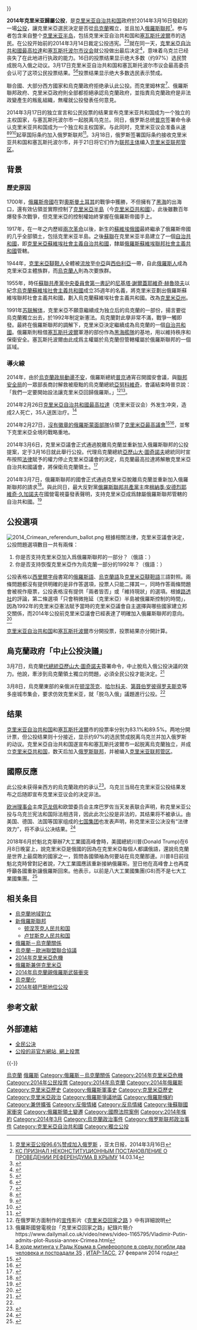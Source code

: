 {{多個問題|
{{Expand language|1=en|2=ru|3=uk|time=2022}}
{{ 地域中心 }}
}}
{{Noteta|G1=地名|G2=PP}}
{{Infobox multichoice referendum
| title = 2014年克里米亞歸屬公投
| image = Crimean_referendum_2014.svg
| image_alt = Map of the Crimean peninsula with its political subdivisions
| caption = 所有克里米亞區及市鎮均多數贊成成為俄羅斯的一部份
| date = {{Start date and years ago|df=yes|2014|03|16|}}
| location = {{flag|克里米亚}}<br>{{flag|塞瓦斯托波尔}}
| voting_system = 簡單多數決
| width = 240px
| barwidth = 50px
| part1_subject = 克里米亞自治共和国
| part1_choice1 = '''加入成爲俄羅斯聯邦<br>1,233,002票'''<ref>{{cite web|author=|url=http://referendum2014.ru/news/referendum-v-krymu-i-sevastopole-rezultaty-ekzitpola-krymskogo-respublikanskogo-instituta-politiches.html|title=ЗА ВОССОЕДИНЕНИЕ КРЫМА С РОССИЕЙ ПРОГОЛОСОВАЛИ 93% КРЫМЧАН – ЭКЗИТ-ПОЛЛ КРЫМИНФОРМА|publisher=Referendum2014.ru|date=|accessdate=2014-03-17|deadurl=yes|archiveurl=https://web.archive.org/web/20140316220107/http://referendum2014.ru/news/referendum-v-krymu-i-sevastopole-rezultaty-ekzitpola-krymskogo-respublikanskogo-instituta-politiches.html|archivedate=2014-03-16}}</ref>
| part1_percentage1 = '''97.47'''
| part1_choice2 = 恢復1992年憲法並留在烏克蘭：31,997票
| part1_percentage2 = 2.53
| part1_choice3 = 無效票：9,097票
| part1_percentage3 = 0.71
| part1_caption = 總票數：1,274,096票<br>有效票：1,264,999票<br>[[投票率|投票率]]：83.1%
| part2_subject = 塞瓦斯托波爾市
| part2_choice1 = '''加入成爲俄羅斯聯邦：262,041票'''
| part2_percentage1 = '''96.59'''
| part2_choice2 = 恢復1992年憲法並留在烏克蘭：9,250票
| part2_percentage2 = 3.41
| part2_choice3 = 無效票：2,810票
| part2_percentage3 = 1.03
| part2_caption =總票數：274,101票<br>有效票：271,291票<br>投票率：89.5%
| website = [http://referendum2014.ru/ referendum2014.ru]<ref>{{cite web|author=|url=http://referendum2014.ru/news/ofitsialnoe-zayavlenie-portala-krym-onlayn.html|title=Официальное заявление в связи с ограничением свободы слова на Украине!|publisher=Referendum2014.ru|date=|accessdate=2014-03-17|deadurl=yes|archiveurl=https://web.archive.org/web/20140315051247/http://referendum2014.ru/news/ofitsialnoe-zayavlenie-portala-krym-onlayn.html|archivedate=2014-03-15}}</ref>
}}
{{Campaignbox 後蘇聯國家衝突}}
{{烏克蘭危機}}

'''2014年克里米亚歸屬公投'''，是[[克里米亚自治共和国|克里米亚自治共和国]]政府於2014年3月16日發起的一場[[公投|公投]]，讓克里米亞選民決定是否從[[烏克蘭|烏克蘭]]獨立，並且加入[[俄羅斯聯邦|俄羅斯聯邦]]<ref>[http://www.apdnews.com/news/76676.html 克里米亚公投96.6%赞成加入俄罗斯] {{Wayback|url=http://www.apdnews.com/news/76676.html |date=20140318121342 }}，亚太日报，2014年3月16日</ref>。参与者包含来自整个[[克里米亚半岛|克里米亚半岛]]，包括克里米亚自治共和国和[[塞瓦斯托波爾|塞瓦斯托波爾]]市的选民。在公投开始前的2014年3月14日{{link-ru|乌克兰宪法法院|Конституционный суд Украины}}裁定公投违宪。<ref>[http://24tv.ua/home/showSingleNews.do?ks_priznal_nekonstitutsionnim_postanovlenie_o_provedenii_referenduma_v_krimu&objectId=420886&lang=ru КС ПРИЗНАЛ НЕКОНСТИТУЦИОННЫМ ПОСТАНОВЛЕНИЕ О ПРОВЕДЕНИИ РЕФЕРЕНДУМА В КРЫМУ] {{Wayback|url=http://24tv.ua/home/showSingleNews.do?ks_priznal_nekonstitutsionnim_postanovlenie_o_provedenii_referenduma_v_krimu&objectId=420886&lang=ru |date=20141201195719 }} 14.03.14{{ru}}</ref><ref>{{Cite web |url=http://www.rbc.ua/rus/news/politics/ksu-priznal-nekonstitutsionnym-reshenie-o-provedenii-referenduma-14032014171500 |title=存档副本 |accessdate=2014-03-23 |archive-date=2014-10-17 |archive-url=https://web.archive.org/web/20141017084155/http://www.rbc.ua/rus/news/politics/ksu-priznal-nekonstitutsionnym-reshenie-o-provedenii-referenduma-14032014171500 |dead-url=no }}</ref>就在同一天，[[克里米亞自治共和國最高拉達|克里米亞自治共和國最高拉達]]和[[塞瓦斯托波尔|塞瓦斯托波尔市议会]]就公投做出最后决定<ref name="interim">{{cite web|url=http://www.whitehouse.gov/the-press-office/2014/03/03/remarks-president-obama-and-prime-minister-netanyahu-bilateral-meeting|title=Remarks by President Obama and Prime Minister Netanyahu before Bilateral Meeting|author=|date=2014-03-03|work=|publisher=// Сайт [[Белый_дом|Белого дома США]]|accessdate=2014-03-17|lang=|quote=We are strongly supportive of the interim Ukrainian government|archive-date=2017-01-12|archive-url=https://web.archive.org/web/20170112123845/https://www.whitehouse.gov/the-press-office/2014/03/03/remarks-president-obama-and-prime-minister-netanyahu-bilateral-meeting|dead-url=no}}</ref>，意味着乌克兰已经丧失了在此地进行执政的能力。16日的投票结果显示绝大多数（约97%）选民赞成脱乌入俄之动议。3月17日克里米亚自治共和国和塞瓦斯托波尔市议会最高委员会认可了这项公民投票结果。<ref name="арк-изб">{{cite web|url=http://www.rada.crimea.ua/referendum/resultaty|title=Результаты общекрымского референдума|date=2014-03-17|publisher=Парламент Крыма|accessdate=2014-03-17|deadurl=yes|archiveurl=https://web.archive.org/web/20140317140302/http://www.rada.crimea.ua/referendum/resultaty|archivedate=2014-03-17}}</ref><ref name="сев-изб">{{cite web|url=http://referendum2014.ru/news/gorsovet-sevastopolya-prinyal-reshenie-o-vstuplenii-v-sostav-rossii-v-kachestve-otdelnogo-subekta-fe.html|title=Горсовет Севастополя принял решение о вступлении в состав России в качестве отдельного субъекта Федерации – города федерального статуса|date=2014-03-17|publisher=Сайт общекрымского референдума|accessdate=2014-03-17|deadurl=yes|archiveurl=https://web.archive.org/web/20140317142110/http://referendum2014.ru/news/gorsovet-sevastopolya-prinyal-reshenie-o-vstuplenii-v-sostav-rossii-v-kachestve-otdelnogo-subekta-fe.html|archivedate=2014-03-17}}</ref>投票结果显示绝大多数选民表示赞成。

聯合國、大部分西方國家和烏克蘭政府拒绝承认此公投。而克里姆林宮<ref>{{cite web |author= |url=http://kremlin.ru/news/20605 |title=Договор между Российской Федерацией и Республикой Крым о принятии в Российскую Федерацию Республики Крым и образовании в составе Российской Федерации новых субъектов |publisher=kremlin.ru |date= |accessdate=2014-03-17 |archive-date=2015-03-19 |archive-url=https://web.archive.org/web/20150319083750/http://kremlin.ru/news/20605 |dead-url=no }}</ref>、俄羅斯聯邦政府、克里米亞政府則全部都拒絕承認烏克蘭政府，並指責烏克蘭政府是非法政變產生的叛亂組織，無權就公投發表任何意見。

2014年3月17日的独立宣言和公民投票的结果宣布克里米亚共和国成为一个独立的主权国家，与塞瓦斯托波尔市一起脱离乌克兰。同日，俄罗斯总统[[普京|普京]]签署命令承认克里米亚共和国成为一个独立和主权国家。与此同时，克里米亚议会准备从速<ref>{{cite web|url=http://www.dni.ru/polit/2014/3/17/267929.html|title=Предварительные итоги референдума|accessdate=2014-03-23|archive-date=2020-04-30|archive-url=https://web.archive.org/web/20200430204709/https://dni.ru/polit/2014/3/17/267929.html|dead-url=no}}</ref><ref>{{cite web|url=http://ul.kp.ru/online/news/1686350/|title=Крым ускоряет порядок вхождения республики в состав России|accessdate=2014-03-23|archive-date=2020-04-30|archive-url=https://web.archive.org/web/20200430204714/https://www.ul.kp.ru/online/news/1686350/|dead-url=no}}</ref><ref>{{cite web|url=http://www.echo.msk.ru/news/1280826-echo.html|title=Крым проголосовал за вхождение в состав России|accessdate=2014-03-23|archive-date=2020-04-30|archive-url=https://web.archive.org/web/20200430204724/https://echo.msk.ru/news/1280826-echo.html|dead-url=no}}</ref>起草国际条约加入俄罗斯联邦<ref name="догов">{{cite web|url=http://www.rada.crimea.ua/news/17_03_2014_4|title=В. Константинов и С. Аксёнов уполномочены подписать межгосударственный договор о принятии Республики Крым и города с особым статусом Севастополя в состав Российской Федерации|date=2014-03-17|publisher=Государственный Совет Республики Крым|accessdate=2014-03-17|deadurl=yes|archiveurl=https://web.archive.org/web/20140317151626/http://www.rada.crimea.ua/news/17_03_2014_4|archivedate=2014-03-17}}</ref>。3月18日，俄罗斯签署国际条约接收克里米亚共和国和塞瓦斯托波尔市，并于21日将它们作为[[俄罗斯联邦主体|联邦主体]]编入[[克里米亚联邦管区|克里米亚联邦管区]]。

== 背景 ==
=== 歷史原因 ===
1700年，[[俄羅斯帝國|俄羅斯帝國]]在對[[奧斯曼土耳其|奧斯曼土耳其]]的戰爭中獲勝，不但擁有了[[黑海|黑海]]的出海口，還有效佔領並實際控制了[[克里米亞半島|克里米亞半島]]（今[[克里米亞共和國|克里米亞共和國]]）。此後雖數百年爆發多次戰爭，但克里米亞的控制權始終掌握在俄羅斯帝國手上。

1917年，在一年之内歷經[[1917年俄国革命|兩次革命]]以後，新生的[[蘇維埃俄國|蘇維埃俄國]]最終繼承了俄羅斯帝國的几乎全部領土，包括克里米亚半島。之後[[蘇聯|蘇聯]]在克里米亚半島建立了一個[[自治共和國|自治共和國]]，即[[克里米亞蘇維埃社會主義自治共和國|克里米亞蘇維埃社會主義自治共和國]]，隸屬[[俄羅斯蘇維埃聯邦社會主義共和國|俄羅斯蘇維埃聯邦社會主義共和國]]管轄。

1944年，[[克里米亞韃靼人|克里米亞韃靼人]]全體被[[克里米亞韃靼人強制流放|流放]]至[[中亞|中亞]]與[[西伯利亞|西伯利亞]]一帶，自此[[俄羅斯人|俄羅斯人]]成為克里米亞主體族群，而[[烏克蘭人|烏克蘭人]]則為次要族群。

1955年，時任[[蘇聯共產黨|蘇聯共產黨]][[蘇聯共產黨中央委員會總書記|中央委員會第一書記]]的[[尼基塔·謝爾蓋耶維奇·赫魯晓夫|尼基塔·謝爾蓋耶維奇·赫魯晓夫]]以紀念[[烏克蘭蘇維埃社會主義共和國|烏克蘭蘇維埃社會主義共和國]]成立35週年的名義，將克里米亚劃出俄羅斯蘇維埃聯邦社會主義共和國，劃入烏克蘭蘇維埃社會主義共和國。改為[[克里米亞州|克里米亞州]]。

1991年[[苏联解体|苏联解体]]，克里米亞不願意繼續成为独立后的烏克蘭的一部份，揚言要從烏克蘭獨立出去，於1992年制定新憲法。烏克蘭對此擧非常不滿，戰爭一觸即發。最終在俄羅斯聯邦的調解下，克里米亞決定繼續成為烏克蘭的一個[[自治共和國|自治共和國]]。俄羅斯則租借[[塞瓦斯托波爾|塞瓦斯托波爾]]軍港的部份作為[[黑海艦隊|黑海艦隊]]的基地，用以維持秩序和保衛安全。塞瓦斯托波爾由此成爲主權屬於烏克蘭但管轄權屬於俄羅斯聯邦的一個區域。

=== 導火線 ===
2014年，由於[[烏克蘭親歐盟示威運動|烏克蘭政局動盪不安]]，俄羅斯總統[[普京|普京]]通宵召開國安會議，與[[聯邦安全局|聯邦安全局]]的一眾部長商討解救被廢黜的烏克蘭總統[[亞努科維奇|亞努科維奇]]，會議結束時普京說：「我們一定要開始設法讓克里米亞回歸俄羅斯。」<ref>在俄罗斯方面制作的[[宣传|宣传]]影片《[https://www.youtube.com/watch?v=t42-71RpRgI 克里米亞回家之路] {{Wayback|url=https://www.youtube.com/watch?v=t42-71RpRgI |date=20201124155739 }}》中有詳細說明</ref><ref>俄羅斯國營電視台「克里米亞回家之路」紀錄片簡介https://www.dailymail.co.uk/video/news/video-1165795/Vladimir-Putin-admits-plot-Russia-annex-Crimea.html</ref>。

2014年2月26日[[克里米亞自治共和國最高拉達|克里米亞自治共和國最高拉達]]（克里米亚议会）外发生冲突，造成2人死亡，35人送医治疗。<ref>[http://itar-tass.com/mezhdunarodnaya-panorama/1008029 В ходе митинга у Рады Крыма в Симферополе в среду погибли два человека и пострадали 35] {{Wayback|url=http://itar-tass.com/mezhdunarodnaya-panorama/1008029 |date=20140307162139 }}, [[ИТАР-ТАСС|ИТАР-ТАСС]], 27 февраля 2014 года{{ru}}</ref>

2014年2月27日，[[小綠人_(格魯烏)|沒有徽章的俄羅斯蒙面部隊]]佔領了[[克里米亞最高議會|克里米亞最高議會]]<ref name=time1>{{cite news|url=http://time.com/19097/putin-crimea-russia-ukraine-aksyonov/|work=Time|title=Putin's Man in Crimea Is Ukraine's Worst Nightmare|author=Simon Shuster|date=2014-03-10|accessdate=2015-03-08|quote="Before dawn on Feb. 27, at least two dozen heavily armed men stormed the Crimean parliament building and the nearby headquarters of the regional government, bringing with them a cache of assault rifles and rocket propelled grenades. A few hours later, Aksyonov walked into the parliament and, after a brief round of talks with the gunmen, began to gather a quorum of the chamber's lawmakers."|archive-date=2014-09-11|archive-url=https://web.archive.org/web/20140911014517/http://time.com/19097/putin-crimea-russia-ukraine-aksyonov/|dead-url=no}}</ref><ref name=reuters1>{{cite news|author=Alissa de Carbonnel|title=How the separatists delivered Crimea to Moscow|url=http://in.reuters.com/article/2014/03/13/ukraine-crisis-russia-aksyonov-idINL6N0M93AH20140313|agency=Reuters|date=2014-03-13|accessdate=2015-03-08|quote=Only a week after gunmen planted the Russian flag on the local parliament, Aksyonov and his allies held another vote and declared parliament was appealing to Putin to annex Crimea|archive-date=2015-06-26|archive-url=https://web.archive.org/web/20150626101233/http://in.reuters.com/article/2014/03/13/ukraine-crisis-russia-aksyonov-idINL6N0M93AH20140313|dead-url=no}}</ref>，並奪下克里米亞全境的戰略重地。

2014年3月6日，克里米亞議會正式通過脫離烏克蘭並重新加入俄羅斯聯邦的公投提案，定于3月16日就此舉行公投。代理烏克蘭總統[[亞歷山大·圖奇諾夫|亞歷山大·圖奇諾夫]]總統同时宣布按照[[法律|法律]]賦予的權力停止克里米亞議會的決定，烏克蘭最高拉達將解散克里米亞自治共和國議會，將保衛烏克蘭領土。<ref>{{cite web |url=http://www.kyivpost.com/content/ukraine/turchynov-stops-referendum-in-crimea-338646.html |title=Турчинов останавливается референдум в Крыму |publisher=Kyivpost.com |date= |accessdate=2014-03-07 |archive-date=2015-09-19 |archive-url=https://web.archive.org/web/20150919103755/http://www.kyivpost.com/content/ukraine/turchynov-stops-referendum-in-crimea-338646.html |dead-url=no }}</ref>

2014年3月7日，俄羅斯聯邦的國會正式通過克里米亞脫離烏克蘭並重新加入俄羅斯聯邦的請求<ref>{{cite web |url=http://www.kianews.com.ua/news/sovet-federacii-gotov-podderzhat-reshenie-kryma-o-vhozhdenii-v-rf |title=Совет Федерации готов поддержать решение Крыма о вхождении в РФ |publisher=www.kianews.com.ua |date= |accessdate=2014-03-07 |archive-date=2014-03-07 |archive-url=https://web.archive.org/web/20140307190409/http://www.kianews.com.ua/news/sovet-federacii-gotov-podderzhat-reshenie-kryma-o-vhozhdenii-v-rf |dead-url=no }}</ref>。與此同日，最大反對黨[[俄羅斯聯邦共產黨|俄羅斯聯邦共產黨]]主席[[根納季·安德烈耶維奇·久加諾夫|根納季·安德烈耶維奇·久加諾夫]]在國營電視臺發表聲明，支持克里米亞成爲隸屬俄羅斯聯邦管轄的自治共和國。<ref>{{cite web |url=http://kprf.ru/international/ussr/129099.html |title=Г.А.Зюганов на «России-1»: Нелегитимная власть в Киеве, оппоненты преследуются, казнятся, расстреливаются… Поэтому решение Крыма о проведении референдума абсолютно легитимно |publisher=www.kprf.ru |date= |accessdate=2014-03-07 |archive-date=2014-03-08 |archive-url=https://web.archive.org/web/20140308020730/http://kprf.ru/international/ussr/129099.html |dead-url=no }}</ref>

== 公投選項 ==
[[File:2014_Crimean_referendum_ballot.png|thumb]]
根據相關法律，克里米亚議會決定，公投問題選項數目一共有兩條：
#你是否支持克里米亞加入爲俄羅斯聯邦的一部分？（俄語：{{lang|ru|Вы за воссоединение Крыма с Россией на правах субъекта Российской Федерации?}}）
#你是否支持恢復克里米亞作为烏克蘭一部分的1992年{{link-en|克里米亞憲法|Constitution of Crimea|克里米亞共和國憲法}}？（俄語：{{lang|ru|Вы за восстановление действия Конституции Республики Крым 1992 года и за статус Крыма как части Украины?}}）
公投表格以[[西里爾字母|西里爾字母]]書寫的[[俄羅斯語|俄羅斯語]]、[[烏克蘭語|烏克蘭語]]及[[克里米亞韃靼語|克里米亞韃靼語]]三語對照。兩條問題都沒有提供明確的是非作答選項，投票人只能二擇其一，同時作答兩條問題會被視作廢票，公投表格沒有提供「兩者皆否」或「維持現狀」的選項。根據[[路透社|路透社]]的評論，第二條選項「只會稍微拖延（克里米亞）半島被俄羅斯控制的時間」，因為1992年的克里米亞憲法賦予當時的克里米亞議會自主選擇與哪些國家建立邦交關係，而2014年公投前克里米亞議會已經表達了明確加入俄羅斯聯邦的意向。<ref>{{cite news|url=http://www.reuters.com/article/2014/03/11/us-ukraine-crisis-referendum-idUSBREA2A1GR20140311|title=No room for 'Nyet' in Ukraine's Crimea vote to join Russia（烏克蘭克里米亞公投加入俄羅斯沒有說「不」的餘地）|publisher=路透社|language=en|date=2014-03-11|accessdate=2014-03-16|archive-date=2015-09-24|archive-url=https://web.archive.org/web/20150924194612/http://www.reuters.com/article/2014/03/11/us-ukraine-crisis-referendum-idUSBREA2A1GR20140311|dead-url=no}}</ref>

[[克里米亚自治共和国|克里米亚自治共和国]]和[[塞瓦斯托波爾|塞瓦斯托波爾]]市分開投票，投票結果亦分開計算。

==烏克蘭政府「中止公投決議」==
3月7日，烏克蘭[[代總統|代總統]][[亞歷山大·圖奇諾夫|亞歷山大·圖奇諾夫]]簽署命令，中止脫烏入俄公投決議的效力。他說，牽涉到烏克蘭領土獨立的問題，必須全民公投才能決定。<ref name="公投中止">{{Cite web |url=http://news.sohu.com/20140309/n396277203.shtml |title=克里米亚入俄公决效力 俄考虑断“气” |accessdate=2014-03-18 |archive-date=2020-11-01 |archive-url=https://web.archive.org/web/20201101173234/http://news.sohu.com/20140309/n396277203.shtml |dead-url=no }}</ref>

3月8日，烏克蘭東部的亲俄派在[[顿涅茨克|顿涅茨克]]、[[哈尔科夫|哈尔科夫]]、[[第聂伯罗彼得罗夫斯克|第聂伯罗彼得罗夫斯克]]等多座城市集会，要求仿效克里米亚，就「脱乌入俄」議題進行公投。<ref name="公投中止"/>

== 结果 ==
[[克里米亚自治共和国|克里米亚自治共和国]]和[[塞瓦斯托波爾|塞瓦斯托波爾]]市的投票率分别为83.1%和89.5%。两地分開计票，但公投结果则十分接近，显示约97%的选民赞成脱离乌克兰并加入俄罗斯的动议。克里米亞自治共和国遂宣布和塞瓦斯托波爾市一起脱离烏克蘭独立，并成立[[克里米亞共和国|克里米亞共和国]]，数天后加入[[俄罗斯联邦|俄罗斯联邦]]，并被编入[[克里米亚联邦管区|克里米亚联邦管区]]。

== 國際反應 ==
此公投未获得亲西方的烏克蘭政府的承认<ref>{{Cite web |url=http://news.xinhuanet.com/world/2014-03/18/c_126284628.htm |title=烏克蘭臨時政府呼吁国际社会不要承认“克里米亚共和国” |accessdate=2014-03-18 |archive-date=2014-04-07 |archive-url=https://web.archive.org/web/20140407233454/http://news.xinhuanet.com/world/2014-03/18/c_126284628.htm |dead-url=no }}</ref>。乌克兰当局在克里米亚公投结果发布之后随即宣布克里米亚议会的决定非法。

[[欧洲理事会|欧洲理事会]]主席[[范龙佩|范龙佩]]和欧盟委员会主席巴罗佐当天发表联合声明，称克里米亚公投与乌克兰宪法和国际法相违背，因此此次公投是非法的，其结果将不被承认。由美国、德国、法国等国家组成的[[七国集团|七国集团]]也发表声明，称克里米亚公决没有“法律效力”，将不承认公决结果。<ref>{{Cite web|title=新华网：欧盟称克里米亚公投“非法”|url=http://news.xinhuanet.com/2014-03/17/c_119791539.htm|accessdate=2017-06-26|archive-url=https://web.archive.org/web/20140407235219/http://news.xinhuanet.com/2014-03/17/c_119791539.htm|archive-date=2014-04-07|dead-url=yes}}</ref>

2018年6月於魁北克舉辦7大工業國高峰會時，美國總統川普(Donald Trump)在6月8日晚宴上，說克里米亞是俄國的因為在克里米亞每個人都講俄語，還說烏克蘭是世界上最腐敗的國家之一，質問各國領袖為何要站在烏克蘭那邊。川普8日前往魁北克時曾對記者說，7大工業國應該重新接納俄羅斯。翌日他在高峰會上也再度呼籲各國重新讓俄羅斯回來。他表示，以前是八大工業國集團(G8)而不是七大工業國集團。<ref>{{Cite web |url=http://newtalk.tw/news/view/2018-06-15/127941 |title=newtalk：川普被爆稱克里米亞人說俄語屬俄國 惹惱G7他國 |dead-url=no |access-date=2022-03-30 |archive-date=2022-05-04 |archive-url=https://web.archive.org/web/20220504015209/https://newtalk.tw/news/view/2018-06-15/127941 }}</ref>

== 相关条目 ==
* [[烏克蘭地域對立|烏克蘭地域對立]]
* [[新俄羅斯聯邦|新俄羅斯聯邦]]
** [[顿涅茨克人民共和国|顿涅茨克人民共和国]]
** [[卢甘斯克人民共和国|卢甘斯克人民共和国]]
* [[俄羅斯－烏克蘭關係|俄羅斯－烏克蘭關係]]
* [[烏克蘭－歐洲聯盟聯合協議|烏克蘭－歐洲聯盟聯合協議]]
* [[2014年克里米亞危機|2014年克里米亞危機]]
* [[俄羅斯兼併克里米亞|俄羅斯兼併克里米亞]]
* [[2014年烏克蘭親俄羅斯武裝衝突|2014年烏克蘭親俄羅斯武裝衝突]]
* [[烏克蘭化|烏克蘭化]]
* [[2014年頓巴斯地位公投|2014年頓巴斯地位公投]]

== 参考文献 ==
{{reflist|2}}

== 外部連結 ==
* [http://referendum2014.ru/ 全民公決]{{Wayback|url=http://referendum2014.ru/ |date=20140313095839 }}
* [http://referendum-rt.com/ 公投的非官方網站, 網上投票]{{Wayback|url=http://referendum-rt.com/ |date=20200430204819 }}

{{-}}
{{Crimea topics}}
{{俄罗斯外交}}
{{烏克蘭外交}}
{{2014年克里米亞危機}}
{{烏克蘭親歐盟示威運動}}
{{Portal bar|克里米亞|烏克蘭|俄羅斯|政治|國際關係|歷史}}

[[Category:俄羅斯雙邊關係|烏克蘭]]
[[Category:烏克蘭雙邊關係|俄羅斯]]
[[Category:俄羅斯－烏克蘭關係|Category:俄羅斯－烏克蘭關係]]
[[Category:2014年克里米亞危機|Category:2014年克里米亞危機]]
[[Category:2014年公民投票|Category:2014年公民投票]]
[[Category:2014年烏克蘭|Category:2014年烏克蘭]]
[[Category:2014年俄羅斯|Category:2014年俄羅斯]]
[[Category:克里米亞歷史|Category:克里米亞歷史]]
[[Category:俄羅斯軍事史|Category:俄羅斯軍事史]]
[[Category:克里米亞歷史|Category:克里米亞歷史]]
[[Category:克里米亞政治|Category:克里米亞政治]]
[[Category:俄羅斯爭議地區|Category:俄羅斯爭議地區]]
[[Category:俄羅斯條約|Category:俄羅斯條約]]
[[Category:兼併擴張|Category:兼併擴張]]
[[Category:反俄情緒|Category:反俄情緒]]
[[Category:反烏情緒|Category:反烏情緒]]
[[Category:後蘇聯國家衝突|Category:後蘇聯國家衝突]]
[[Category:俄羅斯領土變遷|Category:俄羅斯領土變遷]]
[[Category:國際法院案例|Category:國際法院案例]]
[[Category:2014年條約|Category:2014年條約]]
[[Category:2014年3月|Category:2014年3月]]
[[Category:烏克蘭政治事件|Category:烏克蘭政治事件]]
[[Category:俄罗斯联邦政治事件|Category:俄罗斯联邦政治事件]]
[[Category:克里米亞自治共和國|Category:克里米亞自治共和國]]
[[Category:獨立公投|Category:獨立公投]]
